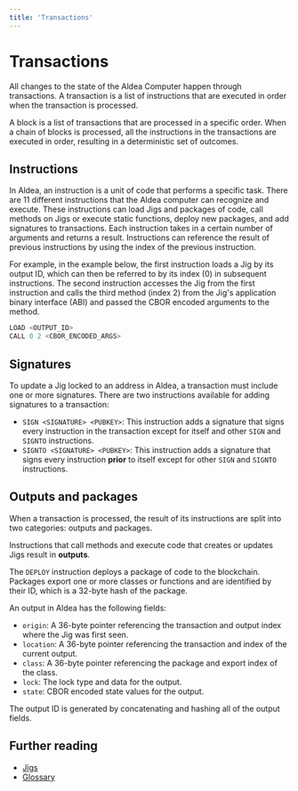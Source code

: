 ```yaml
---
title: 'Transactions'
---
```


# Transactions

All changes to the state of the Aldea Computer happen through transactions. A transaction is a list of instructions that are executed in order when the transaction is processed.

A block is a list of transactions that are processed in a specific order. When a chain of blocks is processed, all the instructions in the transactions are executed in order, resulting in a deterministic set of outcomes.

## Instructions

In Aldea, an instruction is a unit of code that performs a specific task. There are 11 different instructions that the Aldea computer can recognize and execute. These instructions can load Jigs and packages of code, call methods on Jigs or execute static functions, deploy new packages, and add signatures to transactions. Each instruction takes in a certain number of arguments and returns a result. Instructions can reference the result of previous instructions by using the index of the previous instruction.

For example, in the example below, the first instruction loads a Jig by its output ID, which can then be referred to by its index (0) in subsequent instructions. The second instruction accesses the Jig from the first instruction and calls the third method (index 2) from the Jig's application binary interface (ABI) and passed the CBOR encoded arguments to the method.

```ts
LOAD <OUTPUT_ID>
CALL 0 2 <CBOR_ENCODED_ARGS>
```

## Signatures

To update a Jig locked to an address in Aldea, a transaction must include one or more signatures. There are two instructions available for adding signatures to a transaction:

- `SIGN <SIGNATURE> <PUBKEY>`: This instruction adds a signature that signs every instruction in the transaction except for itself and other `SIGN` and `SIGNTO` instructions.
- `SIGNTO <SIGNATURE> <PUBKEY>`: This instruction adds a signature that signs every instruction **prior** to itself except for other `SIGN` and `SIGNTO` instructions.

## Outputs and packages

When a transaction is processed, the result of its instructions are split into two categories: outputs and packages.

Instructions that call methods and execute code that creates or updates Jigs result in **outputs**.

The `DEPLOY` instruction deploys a package of code to the blockchain. Packages export one or more classes or functions and are identified by their ID, which is a 32-byte hash of the package.

An output in Aldea has the following fields:

- `origin`: A 36-byte pointer referencing the transaction and output index where the Jig was first seen.
- `location`: A 36-byte pointer referencing the transaction and index of the current output.
- `class`: A 36-byte pointer referencing the package and export index of the class.
- `lock`: The lock type and data for the output.
- `state`: CBOR encoded state values for the output.

The output ID is generated by concatenating and hashing all of the output fields.

## Further reading

- [Jigs](/concepts/jigs)
- [Glossary](/concepts/glossary)